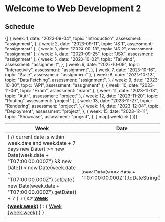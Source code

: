 # Welcome to Web Development 2

## Schedule

<table>
  <thead>
    <tr>
      <th>Week</th>
      <th>Date</th>
      <th>Topic</th>
      <th>Assessment</th>
    </tr>
  </thead>
  <tbody>
    {[
      {
        week: 1,
        date: "2023-09-04",
        topic: "Introduction",
        assessment: "assignment",
      },
      { week: 2, date: "2023-09-11", topic: "JS 1", assessment: "assignment" },
      { week: 3, date: "2023-09-18", topic: "JS 2", assessment: "assignment" },
      { week: 4, date: "2023-09-25", topic: "JSX", assessment: "assignment" },
      {
        week: 5,
        date: "2023-10-02",
        topic: "Tailwind",
        assessment: "assignment",
      },
      {
        week: 6,
        date: "2023-10-09",
        topic: "Interactivity",
        assessment: "assignment",
      },
      { week: 7, date: "2023-10-16", topic: "State", assessment: "assignment" },
      {
        week: 8,
        date: "2023-10-23",
        topic: "Data Fetching",
        assessment: "assignment",
      },
      { week: 9, date: "2023-10-30", topic: "API", assessment: "assignment" },
      { week: 10, date: "2023-11-06", topic: "Exam", assessment: "exam" },
      { week: 11, date: "2023-11-13", topic: "Auth", assessment: "project" },
      { week: 12, date: "2023-11-20", topic: "Routing", assessment: "project" },
      {
        week: 13,
        date: "2023-11-27",
        topic: "Rendering",
        assessment: "project",
      },
      {
        week: 14,
        date: "2023-12-04",
        topic: "Deployment",
        assessment: "project",
      },
      {
        week: 15,
        date: "2023-12-11",
        topic: "Showcase",
        assessment: "project",
      },
    ].map((week) => (
      <tr key={week.week}>
        <td>
          {
            // current date is within week.date and week.date + 7 days
            new Date() >= new Date(week.date + "T07:00:00.000Z") &&
            new Date() <
              new Date(week.date + "T07:00:00.000Z").setDate(
                new Date(week.date + "T07:00:00.000Z").getDate() + 7
              ) ? (
              <strong>
                👉 <a href={`/week${week.week}`}>Week {week.week}</a>
              </strong>
            ) : (
              <a href={`/week${week.week}`}>Week {week.week}</a>
            )
          }
        </td>
        <td>{new Date(week.date + "T07:00:00.000Z").toDateString()}</td>
        <td>{week.topic}</td>
        <td>
          <a href={`/week${week.week}/${week.assessment}`}>{week.assessment}</a>
        </td>
      </tr>
    ))}
  </tbody>
</table>
